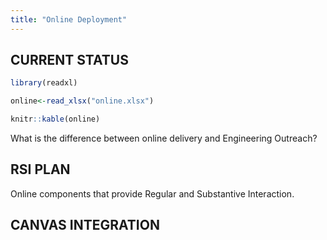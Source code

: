 ```yaml
---
title: "Online Deployment"
---
```


## CURRENT STATUS

```r
library(readxl)

online<-read_xlsx("online.xlsx")

knitr::kable(online)


```

What is the difference between online delivery and Engineering Outreach?

## RSI PLAN

Online components that provide Regular and Substantive Interaction.

## CANVAS INTEGRATION

